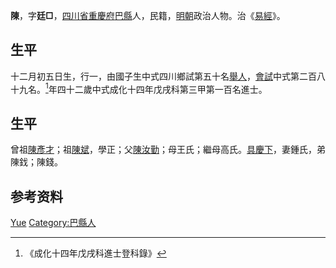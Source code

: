 {{Otheruses|other=名为陳鉞的其他人物|陈钺}}
{{明清人物信息框
| 姓名 = 陳鉞
| 原名 =
| 圖片名稱= 
| 圖片大小 =
| 圖片說明 = 
| 最高職務 =
| 國家 = 大明 
| 爵位 =
| 籍貫 = [[四川省|四川省]][[重慶府|重慶府]][[巴縣_(重慶)|巴縣]]
| 族裔 = 
| 旗籍 = 
| 字號 = 
| 諡號 =
| 出生日期 = 十二月初五日
| 出生地點 =
| 逝世日期 = 
| 逝世地點 =
| 墓葬 =
| 配偶 = 鍾氏
| 親屬 = 曾祖[[陳彥才|陳彥才]]，祖[[陳斌|陳斌]]，父[[陳汝勤|陳汝勤]]，母王氏；繼母高氏
| 出身 =
* 成化十四年戊戌科進士
| 經歷 =
| 著作 =  
*
*
*
}}
'''陳{{ruby|鉞|-{zh-hans:yuè;zh-tw:ㄩㄝˋ}-}}'''{{BD|1437年||1496年||}}，字'''廷□'''，[[四川省|四川省]][[重慶府|重慶府]][[巴縣_(重慶)|巴縣]]人，民籍，[[明朝|明朝]]政治人物。治《[[易經|易經]]》。

== 生平 ==
十二月初五日生，行一，由國子生中式四川鄉試第五十名[[舉人|舉人]]，[[會試|會試]]中式第二百八十九名。<ref>《成化十四年戊戌科進士登科錄》</ref>年四十二歲中式成化十四年戊戌科第三甲第一百名進士。

== 生平 ==
曾祖[[陳彥才|陳彥才]]；祖[[陳斌|陳斌]]，學正；父[[陳汝勤|陳汝勤]]；母王氏；繼母高氏。[[具慶下|具慶下]]，妻鍾氏，弟陳鈛；陳錢。

== 参考资料 ==
{{reflist}}

{{成化十四年戊戌科殿试金榜}}

{{Authority control}}

{{DEFAULTSORT:Chen陈}}
[[Category:陈姓|Yue]]
[[Category:巴縣人|Category:巴縣人]]


{{明朝人物小作品}}